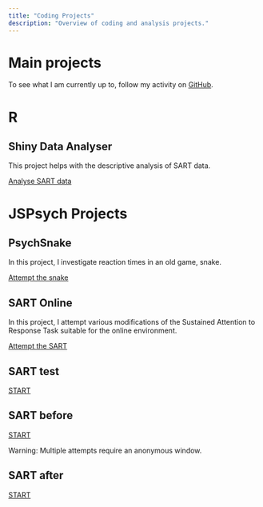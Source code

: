```yaml
---
title: "Coding Projects"
description: "Overview of coding and analysis projects."
---
```


# Main projects

To see what I am currently up to, follow my activity on <a href="https://github.com/SimonHanzal">GitHub</a>.

# R

## Shiny Data Analyser
 
This project helps with the descriptive analysis of SART data.
<div class="button">
<p><a href="https://simonhanzal.shinyapps.io/data_analyser/" title = "Data Analyser">Analyse SART data</a></p>
</div>
 
# JSPsych Projects

## PsychSnake

In this project, I investigate reaction times in an old game, snake.
<br>
<div class="button">
<a href="https://simonhanzal.github.io/snake/snake.html" title = "Snake">Attempt the snake</a>
</div>

## SART Online

In this project, I attempt various modifications of the Sustained Attention to Response Task suitable for the online environment.
<br>
<div class="button">
<a href="https://simonhanzal.github.io/prototype/task.html" title = "Snake">Attempt the SART</a>
</div>


## SART test

<div class="button">
<a href="https://simonhanzal.com/fatigue/sart_test.html" title="START test">START</a>
</div>

## SART before

<div class="button">
<a href="https://survey.eu.qualtrics.com/jfe/form/SV_d4f4DjaIkZXVs5E" title="SART before">START</a>
</div>

Warning: Multiple attempts require an anonymous window.

## SART after
<div class="button">
<a href="https://survey.eu.qualtrics.com/jfe/form/SV_80S6krZzOwwxNhY" title="SART after">START</a>
</div>
